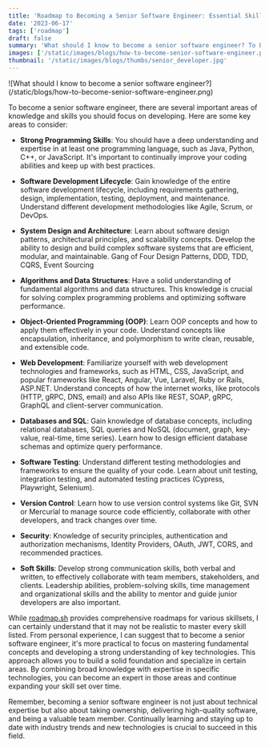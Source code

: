 ```yaml
---
title: 'Roadmap to Becoming a Senior Software Engineer: Essential Skills and Knowledge'
date: '2023-06-17'
tags: ['roadmap']
draft: false
summary: 'What should I know to become a senior software engineer? To become a senior software engineer, there are several important areas of knowledge and skills you should focus on developing. '
images: ['/static/images/blogs/how-to-become-senior-software-engineer.png']
thumbnail: '/static/images/blogs/thumbs/senior_developer.jpg'
---
```

<div className="featured-image">
![What should I know to become a senior software engineer?](/static/blogs/how-to-become-senior-software-engineer.png)
</div>

To become a senior software engineer, there are several important areas of knowledge and skills you should focus on developing. Here are some key areas to consider:

- **Strong Programming Skills**: You should have a deep understanding and expertise in at least one programming language, such as Java, Python, C++, or JavaScript. It's important to continually improve your coding abilities and keep up with best practices.

- **Software Development Lifecycle**: Gain knowledge of the entire software development lifecycle, including requirements gathering, design, implementation, testing, deployment, and maintenance. Understand different development methodologies like Agile, Scrum, or DevOps.

- **System Design and Architecture**: Learn about software design patterns, architectural principles, and scalability concepts. Develop the ability to design and build complex software systems that are efficient, modular, and maintainable. Gang of Four Design Patterns, DDD, TDD, CQRS, Event Sourcing

- **Algorithms and Data Structures**: Have a solid understanding of fundamental algorithms and data structures. This knowledge is crucial for solving complex programming problems and optimizing software performance.

- **Object-Oriented Programming (OOP)**: Learn OOP concepts and how to apply them effectively in your code. Understand concepts like encapsulation, inheritance, and polymorphism to write clean, reusable, and extensible code.

- **Web Development**: Familiarize yourself with web development technologies and frameworks, such as HTML, CSS, JavaScript, and popular frameworks like React, Angular, Vue, Laravel, Ruby or Rails, ASP.NET. Understand concepts of how the internet works, like protocols (HTTP, gRPC, DNS, email) and also APIs like REST, SOAP, gRPC, GraphQL and client-server communication.

- **Databases and SQL**: Gain knowledge of database concepts, including relational databases, SQL queries and NoSQL (document, graph, key-value, real-time, time series). Learn how to design efficient database schemas and optimize query performance.

- **Software Testing**: Understand different testing methodologies and frameworks to ensure the quality of your code. Learn about unit testing, integration testing, and automated testing practices (Cypress, Playwright, Selenium).

- **Version Control**: Learn how to use version control systems like Git, SVN or Mercurial to manage source code efficiently, collaborate with other developers, and track changes over time.

- **Security**: Knowledge of security principles, authentication and authorization mechanisms, Identity Providers, OAuth, JWT, CORS, and recommended practices.

- **Soft Skills**: Develop strong communication skills, both verbal and written, to effectively collaborate with team members, stakeholders, and clients. Leadership abilities, problem-solving skills, time management and organizational skills and the ability to mentor and guide junior developers are also important.

While [roadmap.sh](http://roadmap.sh/?ref=rawbinn.com) provides comprehensive roadmaps for various skillsets, I can certainly understand that it may not be realistic to master every skill listed. From personal experience, I can suggest that to become a senior software engineer, it's more practical to focus on mastering fundamental concepts and developing a strong understanding of key technologies. This approach allows you to build a solid foundation and specialize in certain areas. By combining broad knowledge with expertise in specific technologies, you can become an expert in those areas and continue expanding your skill set over time.

Remember, becoming a senior software engineer is not just about technical expertise but also about taking ownership, delivering high-quality software, and being a valuable team member. Continually learning and staying up to date with industry trends and new technologies is crucial to succeed in this field.